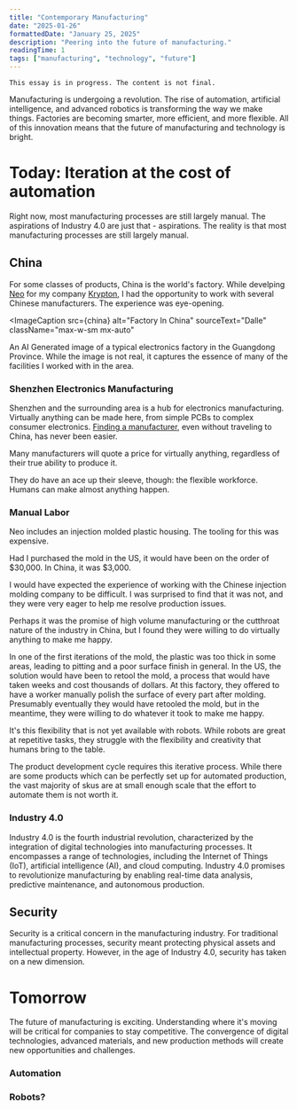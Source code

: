 ```yaml
---
title: "Contemporary Manufacturing"
date: "2025-01-26"
formattedDate: "January 25, 2025"
description: "Peering into the future of manufacturing."
readingTime: 1
tags: ["manufacturing", "technology", "future"]
---
```



```
This essay is in progress. The content is not final.
```

Manufacturing is undergoing a revolution. The rise of automation, artificial intelligence, and advanced robotics is transforming the way we make things. Factories are becoming smarter, more efficient, and more flexible. All of this innovation means that the future of manufacturing and technology is bright.

# Today: Iteration at the cost of automation

Right now, most manufacturing processes are still largely manual. The aspirations of Industry 4.0 are just that - aspirations. The reality is that most manufacturing processes are still largely manual.

## China

For some classes of products, China is the world's factory.
While develping [Neo](https://www.kryptonleds.com/) for my company [Krypton](/timeline/krypton), I had the opportunity to work with several Chinese manufacturers. The experience was eye-opening.

<ImageCaption
  src={china}
  alt="Factory In China"
  sourceText="Dalle"
  className="max-w-sm mx-auto"
>
  An AI Generated image of a typical electronics factory in the Guangdong
  Province. While the image is not real, it captures the essence of many of the
  facilities I worked with in the area.
</ImageCaption>

### Shenzhen Electronics Manufacturing

Shenzhen and the surrounding area is a hub for electronics manufacturing. Virtually anything can be made here, from simple PCBs to complex consumer electronics.
[Finding a manufacturer](/future), even without traveling to China, has never been easier.

Many manufacturers will quote a price for virtually anything, regardless of their true ability to produce it.

They do have an ace up their sleeve, though: the flexible workforce. Humans can make almost anything happen.

### Manual Labor

Neo includes an injection molded plastic housing. The tooling for this was expensive.

Had I purchased the mold in the US, it would have been on the order of $30,000. In China, it was $3,000.

I would have expected the experience of working with the Chinese injection molding company to be difficult. I was surprised to find that it was not, and they were very eager to help me resolve production issues.

Perhaps it was the promise of high volume manufacturing or the cutthroat nature of the industry in China, but I found they were willing to do virtually anything to make me happy.

In one of the first iterations of the mold, the plastic was too thick in some areas, leading to pitting and a poor surface finish in general. In the US, the solution would have been to retool the mold, a process that would have taken weeks and cost thousands of dollars. At this factory, they offered to have a worker manually polish the surface of every part after molding. Presumably eventually they would have retooled the mold, but in the meantime, they were willing to do whatever it took to make me happy.

It's this flexibility that is not yet available with robots. While robots are great at repetitive tasks, they struggle with the flexibility and creativity that humans bring to the table.

The product development cycle requires this iterative process. While there are some products which can be perfectly set up for automated production, the vast majority of skus are at small enough scale that the effort to automate them is not worth it.

### Industry 4.0

Industry 4.0 is the fourth industrial revolution, characterized by the integration of digital technologies into manufacturing processes. It encompasses a range of technologies, including the Internet of Things (IoT), artificial intelligence (AI), and cloud computing. Industry 4.0 promises to revolutionize manufacturing by enabling real-time data analysis, predictive maintenance, and autonomous production.

## Security

Security is a critical concern in the manufacturing industry. For traditional manufacturing processes, security meant protecting physical assets and intellectual property. However, in the age of Industry 4.0, security has taken on a new dimension.

# Tomorrow

The future of manufacturing is exciting. Understanding where it's moving will be critical for companies to stay competitive. The convergence of digital technologies, advanced materials, and new production methods will create new opportunities and challenges.

### Automation

### Robots?
